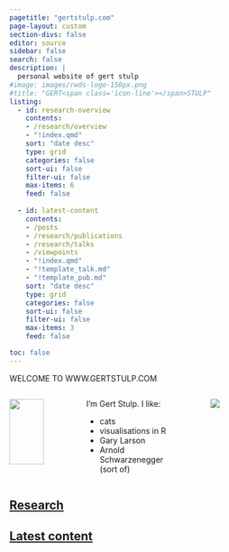 ```yaml
---
pagetitle: "gertstulp.com"
page-layout: custom
section-divs: false
editor: source
sidebar: false
search: false
description: | 
  personal website of gert stulp
#image: images/rwds-logo-150px.png
#title: "GERT<span class='icon-line'></span>STULP"
listing:
  - id: research-overview
    contents: 
    - /research/overview
    - "!index.qmd"
    sort: "date desc"
    type: grid
    categories: false
    sort-ui: false
    filter-ui: false
    max-items: 6
    feed: false
    
  - id: latest-content
    contents: 
    - /posts
    - /research/publications
    - /research/talks
    - /viewpoints
    - "!index.qmd"
    - "!template_talk.md"
    - "!template_pub.md"
    sort: "date desc"
    type: grid
    categories: false
    sort-ui: false
    filter-ui: false
    max-items: 3
    feed: false

toc: false
---
```


<!-- purple bar at top -->
::: {.content-container}
::: {.top-story .purple-background}
::: {.website-text}

WELCOME TO WWW.GERTSTULP.COM

:::
:::
:::


<!-- quick overview GS -->
::: {.content-container}
::: {.listing-block}

:::: {.columns}

::: {.column width="20%"}
::: {.face}

![](images/Gert_website_round.png){width=85%}
:::
:::

::: {.column width="2.5%"}

:::

::: {.column width="40%"}
<!-- empty column to create gap -->
I'm Gert Stulp. I like:

- cats
- visualisations in R
- Gary Larson 
- Arnold Schwarzenegger (sort of)

:::

::: {.column width="2.5%"}

:::

::: {.column width="35%"}

::: {.logo}


![](/images/logo.gif)
:::
:::

::::

:::
:::

<!-- overview of research -->
::: {.content-container}
::: {.listing-block}
<a href="research/index.qmd">

## Research
</a> 

::: {#research-overview}
:::

:::
:::


<!-- latest content information -->
::: {.content-container}
::: {.listing-block .last-block} 
<!-- last-block to remove line below -->
<a href="all-content.qmd">

## Latest content 
</a>


::: {#latest-content}
:::

:::
:::